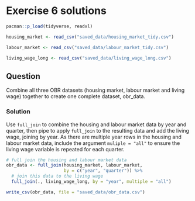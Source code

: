 # Exercise 6 solutions

```r
pacman::p_load(tidyverse, readxl)

housing_market <- read_csv("saved_data/housing_market_tidy.csv") 

labour_market <- read_csv("saved_data/labour_market_tidy.csv") 

living_wage_long <- read_csv("saved_data/living_wage_long.csv")
```

## Question
Combine all three OBR datasets (housing market, labour market and living wage) together to create one complete dataset, obr_data.

### Solution {.unnumbered}
Use `full_join` to combine the housing and labour market data by year and quarter, then pipe to apply `full_join` to the resulting data and add the living wage, joining by year. As there are multiple year rows in the housing and labour market data, include the argument `muliple = "all"` to ensure the living wage variable is repeated for each quarter.

```r
# full join the housing and labour market data
obr_data <- full_join(housing_market, labour_market, 
                      by = c("year", "quarter")) %>% 
  # join this data to the living wage
  full_join(., living_wage_long, by = "year", multiple = "all")
```

```r
write_csv(obr_data, file = "saved_data/obr_data.csv")
```



